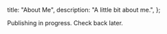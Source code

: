   title: "About Me",
  description: "A little bit about me.",
};

Publishing in progress. Check back later.
